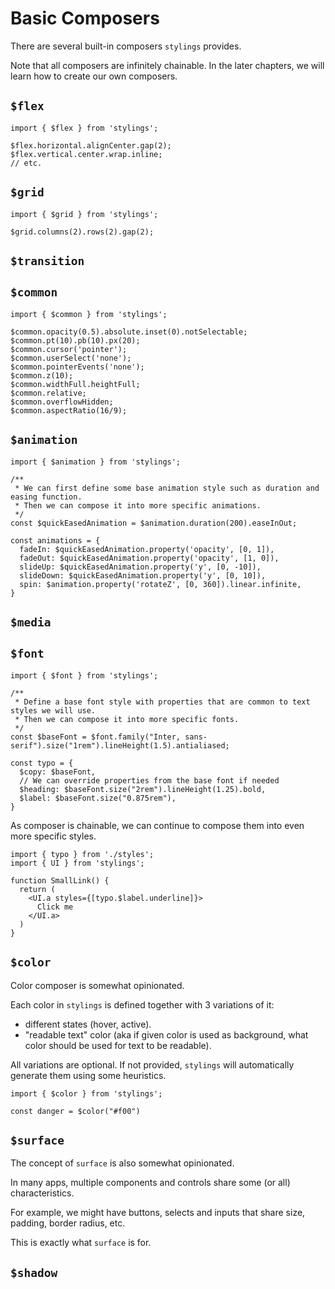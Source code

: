 
# Basic Composers

There are several built-in composers `stylings` provides.

Note that all composers are infinitely chainable. In the later chapters, we will learn how to create our own composers.

## `$flex`

```tsx
import { $flex } from 'stylings';

$flex.horizontal.alignCenter.gap(2);
$flex.vertical.center.wrap.inline;
// etc.
```

## `$grid`

```tsx
import { $grid } from 'stylings';

$grid.columns(2).rows(2).gap(2);
```

## `$transition`

## `$common`

```tsx
import { $common } from 'stylings';

$common.opacity(0.5).absolute.inset(0).notSelectable;
$common.pt(10).pb(10).px(20);
$common.cursor('pointer');
$common.userSelect('none');
$common.pointerEvents('none');
$common.z(10);
$common.widthFull.heightFull;
$common.relative;
$common.overflowHidden;
$common.aspectRatio(16/9);

```

## `$animation`

```tsx
import { $animation } from 'stylings';

/**
 * We can first define some base animation style such as duration and easing function.
 * Then we can compose it into more specific animations.
 */
const $quickEasedAnimation = $animation.duration(200).easeInOut;

const animations = {
  fadeIn: $quickEasedAnimation.property('opacity', [0, 1]),
  fadeOut: $quickEasedAnimation.property('opacity', [1, 0]),
  slideUp: $quickEasedAnimation.property('y', [0, -10]),
  slideDown: $quickEasedAnimation.property('y', [0, 10]),
  spin: $animation.property('rotateZ', [0, 360]).linear.infinite,
}
```

## `$media`

## `$font`

```tsx filename="styles.ts"
import { $font } from 'stylings';

/**
 * Define a base font style with properties that are common to text styles we will use.
 * Then we can compose it into more specific fonts.
 */
const $baseFont = $font.family("Inter, sans-serif").size("1rem").lineHeight(1.5).antialiased;

const typo = {
  $copy: $baseFont,
  // We can override properties from the base font if needed
  $heading: $baseFont.size("2rem").lineHeight(1.25).bold, 
  $label: $baseFont.size("0.875rem"),
}
```

As composer is chainable, we can continue to compose them into even more specific styles.

```tsx filename="SmallLink.tsx"
import { typo } from './styles';
import { UI } from 'stylings';

function SmallLink() {
  return (
    <UI.a styles={[typo.$label.underline]}>
      Click me
    </UI.a>
  )
}
```

## `$color`

Color composer is somewhat opinionated. 

Each color in `stylings` is defined together with 3 variations of it:
- different states (hover, active). 
- "readable text" color (aka if given color is used as background, what color should be used for text to be readable).

All variations are optional. If not provided, `stylings` will automatically generate them using some heuristics.

```tsx filename="styles.ts"
import { $color } from 'stylings';

const danger = $color("#f00")
```



## `$surface`

The concept of `surface` is also somewhat opinionated.

In many apps, multiple components and controls share some (or all) characteristics.

For example, we might have buttons, selects and inputs that share size, padding, border radius, etc.

This is exactly what `surface` is for.

## `$shadow`
